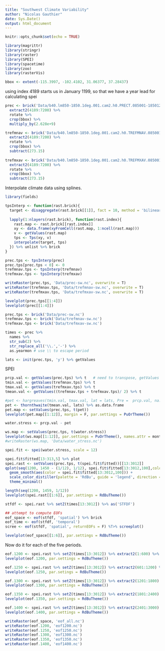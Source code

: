 ```yaml
---
title: "Southwest Climate Variability"
author: "Nicolas Gauthier"
date: Sys.Date()
output: html_document
---
```


```r
knitr::opts_chunk$set(echo = TRUE)
```


```r
library(magrittr)
library(stringr)
library(raster)
library(SPEI)
library(spacetime)
library(zoo)
library(rasterVis)
```



```r
bbox <- extent(-115.3997, -102.4102, 31.06377, 37.28437)
```


using index 4189 starts us in January 1199, so that we have a year lead for calculating spei
```r
prec <- brick('Data/b40.lm850-1850.1deg.001.cam2.h0.PRECT.085001-185012.nc') %>% 
  extract2(4189:7200) %>% 
  rotate %>%
  crop(bbox) %>%
  multiply_by(2.628e+9)

trefmnav <- brick('Data/b40.lm850-1850.1deg.001.cam2.h0.TREFMNAV.085001-185012.nc') %>%
  extract2(4189:7200) %>%
  rotate %>%
  crop(bbox) %>%
  subtract(273.15)
  
trefmxav <- brick('Data/b40.lm850-1850.1deg.001.cam2.h0.TREFMXAV.085001-185012.nc') %>%
  extract2(4189:7200) %>%
  rotate %>%
  crop(bbox) %>%
  subtract(273.15)
```


Interpolate climate data using splines.
```r
library(fields)

tpsInterp <- function(rast.brick){
  target <- disaggregate(rast.brick[[1]], fact = 10, method = 'bilinear')
  
  lapply(1:nlayers(rast.brick), function(rast.index){
    rast.map <- rast.brick[[rast.index]]
    xy <- data.frame(xyFromCell(rast.map, 1:ncell(rast.map)))
    v <- getValues(rast.map)
    tps <- Tps(xy, v)
    interpolate(target, tps)
  }) %>% unlist %>% brick
}

prec.tps <- tpsInterp(prec)
prec.tps[prec.tps < 0] <- 0
trefmnav.tps <- tpsInterp(trefmnav)
trefmxav.tps <- tpsInterp(trefmxav)

writeRaster(prec.tps, 'Data/prec-sw.nc', overwrite = T)
writeRaster(trefmnav.tps, 'Data/trefmnav-sw.nc', overwrite = T)
writeRaster(trefmxav.tps, 'Data/trefmxav-sw.nc', overwrite = T)

levelplot(prec.tps[[1:4]])
levelplot(prec[[1:4]])
```

```r
prec.tps <- brick('Data/prec-sw.nc')
trefmnav.tps <- brick('Data/trefmnav-sw.nc')
trefmxav.tps <- brick('Data/trefmxav-sw.nc')
```

```r
times <- prec %>% 
  names %>% 
  str_sub(2) %>% 
  str_replace_all('\\.','-') %>% 
  as.yearmon # use \\ to escape period
```

```r
lats <- init(prec.tps, 'y') %>% getValues
```

SPEI
```r
prcp.val <- getValues(prec.tps) %>% t   # need to transpose, getValues has rows for space and columns for time, hargreaves wants columns for space and rows for time
tmin.val <- getValues(trefmnav.tps) %>% t
tmax.val <- getValues(trefmxav.tps) %>% t
tmean.val <- getValues((trefmnav.tps + trefmxav.tps)/ 2) %>% t
```


```r
#pet <- hargreaves(tmin.val, tmax.val, lat = lats, Pre =  prcp.val, na.rm = T) %>% as.data.frame
pet <- thornthwaite(tmean.val, lats) %>% as.data.frame
pet.map <- setValues(prec.tps, t(pet))
levelplot(pet.map[[1:12]], margin = F, par.settings = PuOrTheme())
```

```r
water.stress <- prcp.val - pet

ws.map <- setValues(prec.tps, t(water.stress))
levelplot(ws.map[[1:12]], par.settings = PuOrTheme(), names.attr = month.name)
#writeRaster(ws.map, 'Data/water_stress.nc')

spei.fit <- spei(water.stress, scale = 12)

spei.fit$fitted[13:313,5] %>% plot
spei.rast <- setValues(prec.tps, t(spei.fit$fitted))[[13:3012]]
qplot(seq(1200, 1450 - (1/12), 1/12), spei.fit$fitted[13:3012,100],color = spei.fit$fitted[13:3012,100], size = I(1.5), geom = 'line') +
  geom_smooth(aes(color = spei.fit$fitted[13:3012,100])) +
  scale_color_distiller(palette = 'RdBu', guide = 'legend', direction = 1, breaks = -3:3, limits = c(-3,3)) +
  theme_minimal()

length(seq(1200, 1459, 1/12))
levelplot(spei.rast[[1:6]], par.settings = RdBuTheme())
```

```r
stfdf <- spei.rast %>% setZ(times[13:3012]) %>% as('STFDF')
```


```r
## attempt to compute EOFs
eof_space <- eof(stfdf, 'spatial') %>% brick
eof_time <- eof(stfdf, 'temporal')
scree <- eof(stfdf, 'spatial', returnEOFs = F) %T>% screeplot()
```

```r
levelplot(eof_space[[1:6]], par.settings = RdBuTheme())
```

Now do it for each of the five periods.

```r
eof.1200 <- spei.rast %>% setZ(times[13:3012]) %>% extract2(1:600) %>% as('STFDF') %>% eof('spatial') %>% brick %>% extract2(1:6)
levelplot(eof.1200, par.settings = RdBuTheme())
```

```r
eof.1250 <- spei.rast %>% setZ(times[13:3012]) %>% extract2(601:1200) %>% as('STFDF') %>% eof('spatial') %>% brick %>% extract2(1:6)
levelplot(eof.1250, par.setings = RdBuTheme())
```

```r
eof.1300 <- spei.rast %>% setZ(times[13:3012]) %>% extract2(1201:1800) %>% as('STFDF') %>% eof('spatial') %>% brick %>% extract2(1:6)
levelplot(eof.1300, par.settings = RdBuTheme())
```

```r
eof.1350 <- spei.rast %>% setZ(times[13:3012]) %>% extract2(1801:2400) %>% as('STFDF') %>% eof('spatial') %>% brick %>% extract2(1:6)
levelplot(eof.1350, par.settings = RdBuTheme())
```

```r
eof.1400 <- spei.rast %>% setZ(times[13:3012]) %>% extract2(2401:3000) %>% as('STFDF') %>% eof('spatial') %>% brick %>% extract2(1:6)
levelplot(eof.1400, par.settings = RdBuTheme())
```
      
      
      
```r
writeRaster(eof_space, 'eof_all.nc')
writeRaster(eof.1200, 'eof1200.nc')
writeRaster(eof.1250, 'eof1250.nc')
writeRaster(eof.1300, 'eof1300.nc')
writeRaster(eof.1350, 'eof1350.nc')
writeRaster(eof.1400, 'eof1400.nc')
```
